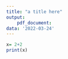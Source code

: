 ```yaml
---
title: "a title here"
output:
    pdf_document:
data: '2022-03-24'
---
```



```r
x= 2+2
print(x)
```
